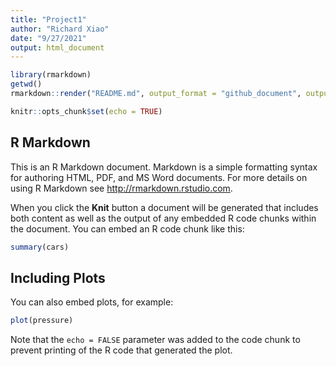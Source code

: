 ```yaml
---
title: "Project1"
author: "Richard Xiao"
date: "9/27/2021"
output: html_document
---
```


```r
library(rmarkdown)
getwd()
rmarkdown::render("README.md", output_format = "github_document", output_dir = "project", output_options = list(toc = TRUE , toc_depth = 3, number_sections = TRUE, html_preview = FALSE, df_print = "tibble")) 

knitr::opts_chunk$set(echo = TRUE)
```

## R Markdown

This is an R Markdown document. Markdown is a simple formatting syntax for authoring HTML, PDF, and MS Word documents. For more details on using R Markdown see <http://rmarkdown.rstudio.com>.

When you click the **Knit** button a document will be generated that includes both content as well as the output of any embedded R code chunks within the document. You can embed an R code chunk like this:

```r
summary(cars)
```

## Including Plots

You can also embed plots, for example:

```r
plot(pressure)
```

Note that the `echo = FALSE` parameter was added to the code chunk to prevent printing of the R code that generated the plot.
